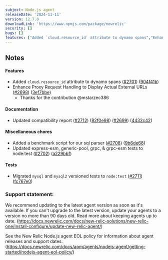 ```yaml
---
subject: Node.js agent
releaseDate: '2024-11-11'
version: 12.7.0
downloadLink: 'https://www.npmjs.com/package/newrelic'
security: []
bugs: []
features: ["Added `cloud.resource_id` attribute to dynamo spans","Enhance Proxy Request Handling to Display Actual External URLs"]
---
```


## Notes

#### Features

* Added `cloud.resource_id` attribute to dynamo spans ([#2701](https://github.com/newrelic/node-newrelic/pull/2701)) ([904f41b](https://github.com/newrelic/node-newrelic/commit/904f41b26637394a24aa13f31ff94b100ae6d090))
* Enhance Proxy Request Handling to Display Actual External URLs ([#2698](https://github.com/newrelic/node-newrelic/pull/2698)) ([3ef7bbe](https://github.com/newrelic/node-newrelic/commit/3ef7bbe595860234c021a02235e6fd0615da5f69))
    * Thanks for the contribution @mstarzec386

#### Documentation

* Updated compatibility report ([#2712](https://github.com/newrelic/node-newrelic/pull/2712)) ([82f0e98](https://github.com/newrelic/node-newrelic/commit/82f0e9806c88d14cba2e0cdf47593e036107bd7d)) ([#2699](https://github.com/newrelic/node-newrelic/pull/2699)) ([4432c42](https://github.com/newrelic/node-newrelic/commit/4432c4215d68cc79333ee3828f1ecd55476c63d8))

#### Miscellaneous chores

* Added a benchmark script for our sql parser ([#2708](https://github.com/newrelic/node-newrelic/pull/2708)) ([9b6de68](https://github.com/newrelic/node-newrelic/commit/9b6de6852747230b87a9873faffba6e5b39669f3))
* Updated express-esm, generic-pool, grpc, & grpc-esm tests to node:test ([#2702](https://github.com/newrelic/node-newrelic/pull/2702)) ([a229bbf](https://github.com/newrelic/node-newrelic/commit/a229bbf0dd92c43fb2da077d8dce831b84c0c972))

#### Tests

* Migrated `mysql` and `mysql2` versioned tests to `node:test` ([#2711](https://github.com/newrelic/node-newrelic/pull/2711)) ([fc767e0](https://github.com/newrelic/node-newrelic/commit/fc767e08d8b546d14c53c07bc2cfe65f3fb55368))


### Support statement:

We recommend updating to the latest agent version as soon as it's available. If you can't upgrade to the latest version, update your agents to a version no more than 90 days old. Read more about keeping agents up to date. (https://docs.newrelic.com/docs/new-relic-solutions/new-relic-one/install-configure/update-new-relic-agent/)

See the New Relic Node.js agent EOL policy for information about agent releases and support dates. (https://docs.newrelic.com/docs/apm/agents/nodejs-agent/getting-started/nodejs-agent-eol-policy/)